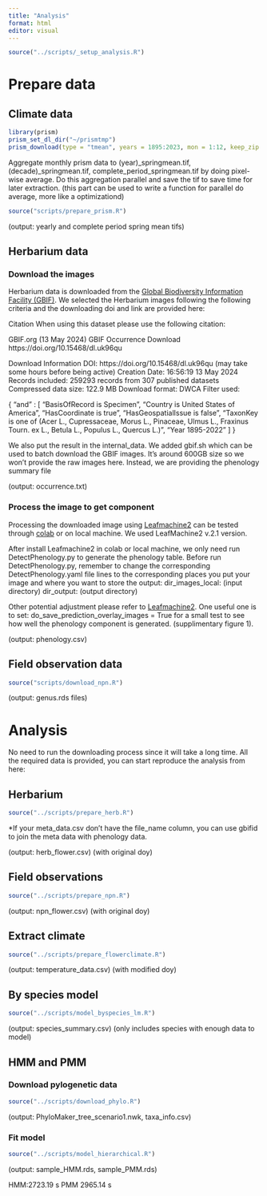 ```yaml
---
title: "Analysis"
format: html
editor: visual
---
```



```r
source("../scripts/_setup_analysis.R")
```

# Prepare data

## Climate data
```r
library(prism)
prism_set_dl_dir("~/prismtmp")
prism_download(type = "tmean", years = 1895:2023, mon = 1:12, keep_zip = FALSE)
```

Aggregate monthly prism data to (year)_springmean.tif, (decade)_springmean.tif, complete_period_springmean.tif by doing pixel-wise average. Do this aggregation parallel and save the tif to save time for later extraction. (this part can be used to write a function for parallel do average, more like a optimizationd)
```r
source("scripts/prepare_prism.R")
```

(output: yearly and complete period spring mean tifs)

## Herbarium data

### Download the images
Herbarium data is downloaded from the [Global Biodiversity Information Facility (GBIF)](https://www.gbif.org/). We selected the Herbarium images following the following criteria and the downloading doi and link are provided here:

Citation
When using this dataset please use the following citation:

GBIF.org (13 May 2024) GBIF Occurrence Download https://doi.org/10.15468/dl.uk96qu

Download Information
DOI: https://doi.org/10.15468/dl.uk96qu (may take some hours before being active)
Creation Date: 16:56:19 13 May 2024
Records included: 259293 records from 307 published datasets
Compressed data size: 122.9 MB
Download format: DWCA
Filter used:

{
  "and" : [
    "BasisOfRecord is Specimen",
    "Country is United States of America",
    "HasCoordinate is true",
    "HasGeospatialIssue is false",
    "TaxonKey is one of (Acer L., Cupressaceae, Morus L., Pinaceae, Ulmus L., Fraxinus Tourn. ex L., Betula L., Populus L., Quercus L.)",
    "Year 1895-2022"
  ]
}

We also put the result in the internal_data. We added gbif.sh which can be used to batch download the GBIF images. It's around 600GB size so we won't provide the raw images here. Instead, we are providing the phenology summary file

(output: occurrence.txt)

### Process the image to get component

Processing the downloaded image using [Leafmachine2](https://github.com/Gene-Weaver/LeafMachine2) can be tested through [colab](https://colab.research.google.com/drive/1LoE62SuiyNy8uar-eKn8qQJ3x_CVr4q_#scrollTo=9KTbaoXba2Qh) or on local machine. We used LeafMachine2 v.2.1 version.

After install Leafmachine2 in colab or local machine, we only need run DetectPhenology.py to generate the phenology table. Before run DetectPhenology.py, remember to change the corresponding DetectPhenology.yaml file lines to the corresponding places you put your image and where you want to store the output:
dir_images_local: (input directory)
dir_output: (output directory)

Other potential adjustment please refer to [Leafmachine2](https://github.com/Gene-Weaver/LeafMachine2). One useful one is to set: do_save_prediction_overlay_images = True for a small test to see how well the phenology component is generated. (supplimentary figure 1).

(output: phenology.csv)

## Field observation data
```r
source("scripts/download_npn.R")
```

(output: genus.rds files)

# Analysis
No need to run the downloading process since it will take a long time. All the required data is provided, you can start reproduce the analysis from here:

## Herbarium
```r
source("../scripts/prepare_herb.R")
```

*If your meta_data.csv don't have the file_name column, you can use gbifid to join the meta data with phenology data.

(output: herb_flower.csv) (with original doy)

## Field observations
```r
source("../scripts/prepare_npn.R")
```

(output: npn_flower.csv) (with original doy)

## Extract climate
```r
source("../scripts/prepare_flowerclimate.R")
```

(output: temperature_data.csv) (with modified doy)

## By species model
```r
source("../scripts/model_byspecies_lm.R")
```

(output: species_summary.csv) (only includes species with enough data to model)

## HMM and PMM
### Download pylogenetic data
```r
source("../scripts/download_phylo.R")
```
(output: PhyloMaker_tree_scenario1.nwk, taxa_info.csv)

### Fit model
```r
source("../scripts/model_hierarchical.R")
```

(output: sample_HMM.rds, sample_PMM.rds)

HMM:2723.19 s PMM 2965.14 s

